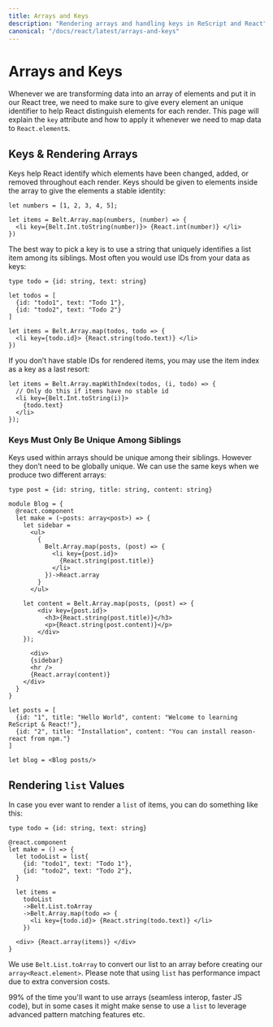```yaml
---
title: Arrays and Keys
description: "Rendering arrays and handling keys in ReScript and React"
canonical: "/docs/react/latest/arrays-and-keys"
---
```


# Arrays and Keys

<Intro>

Whenever we are transforming data into an array of elements and put it in our React tree, we need to make sure to give every element an unique identifier to help React distinguish elements for each render. This page will explain the `key` attribute and how to apply it whenever we need to map data to `React.element`s.

</Intro>

## Keys & Rendering Arrays

Keys help React identify which elements have been changed, added, or removed throughout each render. Keys should be given to elements inside the array to give the elements a stable identity:

```res
let numbers = [1, 2, 3, 4, 5];

let items = Belt.Array.map(numbers, (number) => {
  <li key={Belt.Int.toString(number)}> {React.int(number)} </li>
})
```

The best way to pick a key is to use a string that uniquely identifies a list item among its siblings. Most often you would use IDs from your data as keys:

```res
type todo = {id: string, text: string}

let todos = [
  {id: "todo1", text: "Todo 1"},
  {id: "todo2", text: "Todo 2"}
]

let items = Belt.Array.map(todos, todo => {
  <li key={todo.id}> {React.string(todo.text)} </li>
})
```

If you don’t have stable IDs for rendered items, you may use the item index as a key as a last resort:

```res {1..3}
let items = Belt.Array.mapWithIndex(todos, (i, todo) => {
  // Only do this if items have no stable id
  <li key={Belt.Int.toString(i)}>
    {todo.text}
  </li>
});
```

### Keys Must Only Be Unique Among Siblings

Keys used within arrays should be unique among their siblings. However they don’t need to be globally unique. We can use the same keys when we produce two different arrays:

```res {6,10,17,18,25,27}
type post = {id: string, title: string, content: string}

module Blog = {
  @react.component
  let make = (~posts: array<post>) => {
    let sidebar =
      <ul>
        {
          Belt.Array.map(posts, (post) => {
            <li key={post.id}>
              {React.string(post.title)}
            </li>
          })->React.array
        }
      </ul>

    let content = Belt.Array.map(posts, (post) => {
        <div key={post.id}>
          <h3>{React.string(post.title)}</h3>
          <p>{React.string(post.content)}</p>
        </div>
    });

      <div>
      {sidebar}
      <hr />
      {React.array(content)}
    </div>
  }
}

let posts = [
  {id: "1", title: "Hello World", content: "Welcome to learning ReScript & React!"},
  {id: "2", title: "Installation", content: "You can install reason-react from npm."}
]

let blog = <Blog posts/>
```

## Rendering `list` Values

In case you ever want to render a `list` of items, you can do something like this:

```res
type todo = {id: string, text: string}

@react.component
let make = () => {
  let todoList = list{
    {id: "todo1", text: "Todo 1"},
    {id: "todo2", text: "Todo 2"},
  }

  let items =
    todoList
    ->Belt.List.toArray
    ->Belt.Array.map(todo => {
      <li key={todo.id}> {React.string(todo.text)} </li>
    })

  <div> {React.array(items)} </div>
}

```

We use `Belt.List.toArray` to convert our list to an array before creating our `array<React.element>`. Please note that using `list` has performance impact due to extra conversion costs.

99% of the time you'll want to use arrays (seamless interop, faster JS code), but in some cases it might make sense to use a `list` to leverage advanced pattern matching features etc.
